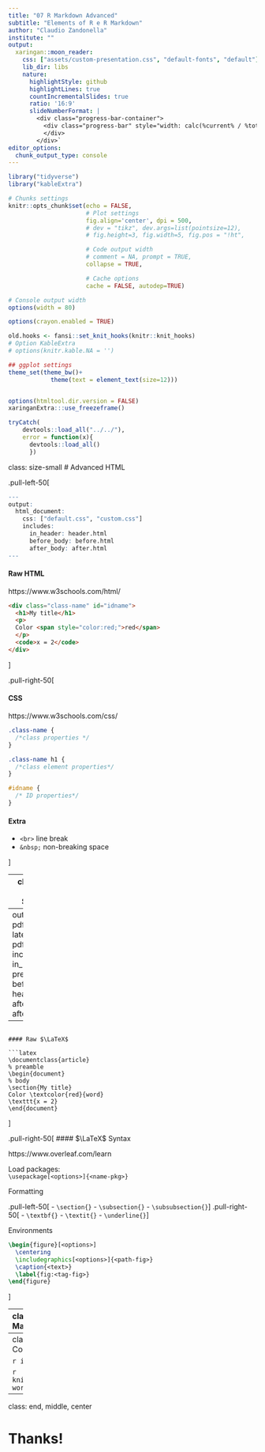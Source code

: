 ```yaml
---
title: "07 R Markdown Advanced"
subtitle: "Elements of R e R Markdown"
author: "Claudio Zandonella"
institute: ""
output:
  xaringan::moon_reader:
    css: ["assets/custom-presentation.css", "default-fonts", "default"]
    lib_dir: libs
    nature:
      highlightStyle: github
      highlightLines: true
      countIncrementalSlides: true
      ratio: '16:9'
      slideNumberFormat: |
        <div class="progress-bar-container">
          <div class="progress-bar" style="width: calc(%current% / %total% * 100%);">
          </div>
        </div>`
editor_options: 
  chunk_output_type: console
---
```


```r
library("tidyverse")
library("kableExtra")

# Chunks settings
knitr::opts_chunk$set(echo = FALSE,
                      # Plot settings
                      fig.align='center', dpi = 500,
                      # dev = "tikz", dev.args=list(pointsize=12),
                      # fig.height=3, fig.width=5, fig.pos = "!ht",

                      # Code output width
                      # comment = NA, prompt = TRUE,
                      collapse = TRUE,

                      # Cache options
                      cache = FALSE, autodep=TRUE)

# Console output width
options(width = 80)

options(crayon.enabled = TRUE)

old.hooks <- fansi::set_knit_hooks(knitr::knit_hooks)
# Option KableExtra
# options(knitr.kable.NA = '')

## ggplot settings
theme_set(theme_bw()+
            theme(text = element_text(size=12)))


options(htmltool.dir.version = FALSE)
xaringanExtra:::use_freezeframe()

tryCatch(
    devtools::load_all("../../"),
    error = function(x){
      devtools::load_all()
      })
```

class: size-small
# Advanced HTML

.pull-left-50[

```r
---
output:
  html_document:
    css: ["default.css", "custom.css"]
    includes:
      in_header: header.html
      before_body: before.html
      after_body: after.html
---
```

#### Raw HTML

https://www.w3schools.com/html/

```html
<div class="class-name" id="idname">
  <h1>My title</h1>
  <p> 
  Color <span style="color:red;">red</span>  
  </p>
  <code>x = 2</code>    
</div>
```
]

.pull-right-50[



#### CSS

https://www.w3schools.com/css/

```css
.class-name {
  /*class properties */
}

.class-name h1 {
  /*class element properties*/
}

#idname {
  /* ID properties*/
}
```

#### Extra

- `<br>` line break
- `&nbsp;` non-breaking space


]

---
class: size-small
# $\LaTeX$

.pull-left-50[
```r
---
output:
  pdf_document:
    latex_engine: pdflatex
    includes:
      in_header: preamble.tex
      before_body: header.tex
      after_body: after.tex
---
```

#### Raw $\LaTeX$

```latex
\documentclass{article}
% preamble
\begin{document}
% body
\section{My title}
Color \textcolor{red}{word}
\texttt{x = 2}
\end{document}
```
]

.pull-right-50[
#### $\LaTeX$ Syntax

https://www.overleaf.com/learn

Load packages:<br>
`\usepackage[<options>]{<name-pkg>}`

Formatting

.pull-left-50[
- `\section{}`
- `\subsection{}`
- `\subsubsection{}`
]
.pull-right-50[
- `\textbf{}`
- `\textit{}`
- `\underline{}`
]

Environments

```latex
\begin{figure}[<options>]
  \centering
  \includegraphics[<options>]{<path-fig>}
  \caption{<text>}
  \label{fig:<tag-fig>}
\end{figure}
```
]

---
class: size-small
.pull-left-50[
## Managing Different Outputs

- Choose the output at the beginning 
- Different syntax according to output

```
colorize <- function(x, color) {
  if (knitr::is_latex_output()) {
    sprintf("\\textcolor{%s}{%s}", color, x)
  } else if (knitr::is_html_output()) {
    sprintf("<span style='color: %s;'>%s</span>",
            color, x)
  } else x
}
```

`` `r knitr::inline_expr('colorize("some words in red", "red")')` ``

]

.pull-right-50[
## Papaja - APA Articles

http://frederikaust.com/papaja_man/

```r
devtools::install_github("crsh/papaja")
```

*“File” > “New File” > “R Markdown ...”*


```r
knitr::include_graphics("images/papja.png")
```

]

---
class: size-small
# trackdown - Collaborative Editing

```r
install.packages("trackdown")
```

```r
knitr::include_graphics("images/trackdown-workflow.png")
```

---
class: end, middle, center

# Thanks!
